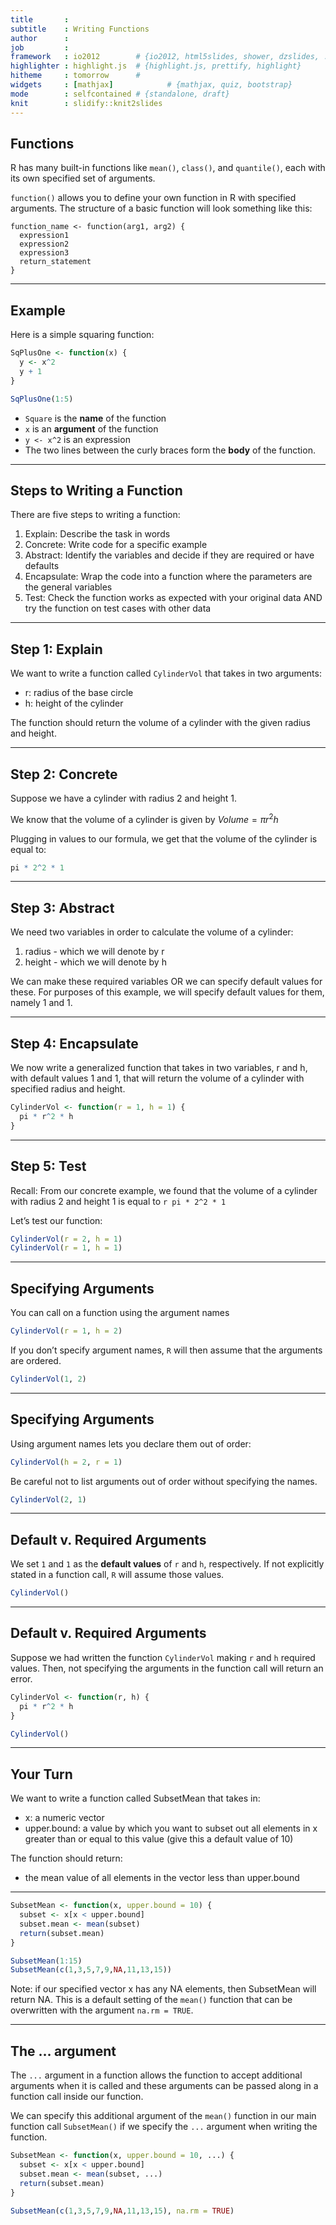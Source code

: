 ```yaml
---
title       : 
subtitle    : Writing Functions
author      : 
job         : 
framework   : io2012        # {io2012, html5slides, shower, dzslides, ...}
highlighter : highlight.js  # {highlight.js, prettify, highlight}
hitheme     : tomorrow      # 
widgets     : [mathjax]            # {mathjax, quiz, bootstrap}
mode        : selfcontained # {standalone, draft}
knit        : slidify::knit2slides
---
```



## Functions

R has many built-in functions like `mean()`, `class()`, and `quantile()`, each with its own specified set of arguments.

`function()` allows you to define your own function in R with specified arguments. The structure of a basic function will look something like this:

```
function_name <- function(arg1, arg2) {
  expression1
  expression2
  expression3
  return_statement
}
```

---

## Example
Here is a simple squaring function:
```r
SqPlusOne <- function(x) {
  y <- x^2
  y + 1
}

SqPlusOne(1:5)
```
* `Square` is the __name__ of the function
* `x` is an __argument__ of the function
* `y <- x^2` is an expression
* The two lines between the curly braces form the __body__ of the function.

---

## Steps to Writing a Function

There are five steps to writing a function:

1. Explain: Describe the task in words
2. Concrete: Write code for a specific example
3. Abstract: Identify the variables and decide if they are required or have defaults
4. Encapsulate: Wrap the code into a function where the parameters are the general variables
5. Test: Check the function works as expected with your original data AND try the function on test cases with other data 

---

## Step 1: Explain

We want to write a function called `CylinderVol` that takes in two arguments:

* r: radius of the base circle
* h: height of the cylinder

The function should return the volume of a cylinder with the given radius and height. 

---

## Step 2: Concrete 

Suppose we have a cylinder with radius 2 and height 1. 

We know that the volume of a cylinder is given by $Volume = \pi r^2 h$ 

Plugging in values to our formula, we get that the volume of the cylinder is equal to:
```r
pi * 2^2 * 1
```

---

## Step 3: Abstract

We need two variables in order to calculate the volume of a cylinder: 

1. radius - which we will denote by r
2. height - which we will denote by h

We can make these required variables OR we can specify default values for these. For purposes of this example, we will specify default values for them, namely 1 and 1. 

---

## Step 4: Encapsulate

We now write a generalized function that takes in two variables, r and h, with default values 1 and 1, that will return the volume of a cylinder with specified radius and height.

```r
CylinderVol <- function(r = 1, h = 1) {
  pi * r^2 * h
}
```

---

## Step 5: Test

Recall: From our concrete example, we found that the volume of a cylinder with radius 2 and height 1 is equal to `r pi * 2^2 * 1`

Let's test our function:
```r
CylinderVol(r = 2, h = 1)
CylinderVol(r = 1, h = 1)
```

---

## Specifying Arguments

You can call on a function using the argument names
```r
CylinderVol(r = 1, h = 2)
```

If you don't specify argument names, `R` will then assume that the arguments are ordered.
```r
CylinderVol(1, 2)
```

---

## Specifying Arguments

Using argument names lets you declare them out of order:
```r
CylinderVol(h = 2, r = 1)
```

Be careful not to list arguments out of order without specifying the names.
```r
CylinderVol(2, 1)
```

---

## Default v. Required Arguments

We set `1` and `1` as the __default values__ of `r` and `h`, respectively.  If not explicitly stated in a function call, `R` will assume those values.

```r
CylinderVol()
```

---

## Default v. Required Arguments

Suppose we had written the function `CylinderVol` making `r` and `h` required values. Then, not specifying the arguments in the function call will return an error. 

```r
CylinderVol <- function(r, h) {
  pi * r^2 * h
}

CylinderVol()
```

---

## Your Turn

We want to write a function called SubsetMean that takes in:

* x: a numeric vector
* upper.bound: a value by which you want to subset out all elements in x greater than or equal to this value (give this a default value of 10)

The function should return:

* the mean value of all elements in the vector less than upper.bound

---

```r
SubsetMean <- function(x, upper.bound = 10) {
  subset <- x[x < upper.bound]
  subset.mean <- mean(subset)
  return(subset.mean)
}

SubsetMean(1:15)
SubsetMean(c(1,3,5,7,9,NA,11,13,15))
```

Note: if our specified vector x has any NA elements, then SubsetMean will return NA. This is a default setting of the `mean()` function that can be overwritten with the argument `na.rm = TRUE`. 

---

## The ... argument

The `...` argument in a function allows the function to accept additional arguments when it is called and these arguments can be passed along in a function call inside our function.

We can specify this additional argument of the `mean()` function in our main function call `SubsetMean()` if we specify the `...` argument when writing the function.

```r
SubsetMean <- function(x, upper.bound = 10, ...) {
  subset <- x[x < upper.bound]
  subset.mean <- mean(subset, ...)
  return(subset.mean)
}

SubsetMean(c(1,3,5,7,9,NA,11,13,15), na.rm = TRUE)
```



